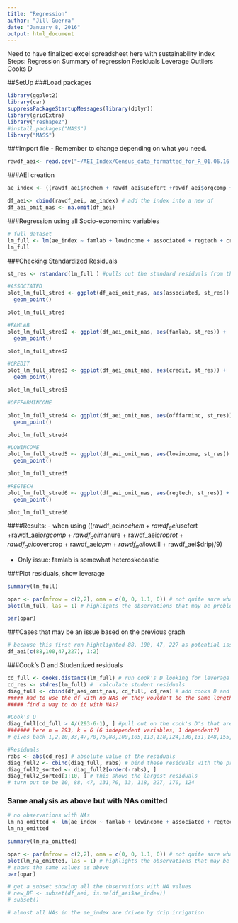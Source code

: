 ```yaml
---
title: "Regression"
author: "Jill Guerra"
date: "January 8, 2016"
output: html_document
---
```

Need to have finalized excel spreadsheet here with sustainability index 
Steps: 
Regression 
Summary of regression 
Residuals
Leverage
Outliers 
Cooks D 

##SetUp
###Load packages 
```r
library(ggplot2)
library(car) 
suppressPackageStartupMessages(library(dplyr))
library(gridExtra)
library("reshape2")
#install.packages("MASS")
library("MASS")
```

###Import file - Remember to change depending on what you need. 
```r
rawdf_aei<- read.csv("~/AEI_Index/Census_data_formatted_for_R_01.06.16.csv", quote = '"', sep = ",", na.strings = c(".",""), strip.white = TRUE) # load full dataset
```

###AEI creation
```r
ae_index <- ((rawdf_aei$nochem + rawdf_aei$usefert +rawdf_aei$orgcomp + rawdf_aei$manure + rawdf_aei$croprot + rawdf_aei$covercrop + rawdf_aei$apm + rawdf_aei$lowtill + rawdf_aei$drip)/9) # create index! 

df_aei<- cbind(rawdf_aei, ae_index) # add the index into a new df 
df_aei_omit_nas <- na.omit(df_aei)

```

###Regression using all Socio-econominc variables
```r
# full dataset 
lm_full <- lm(ae_index ~ famlab + lowincome + associated + regtech + credit + offfarminc, df_aei)
lm_full

```

###Checking Standardized Residuals
```r
 

st_res <- rstandard(lm_full ) #pulls out the standard residuals from the regression

#ASSOCIATED
plot_lm_full_stred <- ggplot(df_aei_omit_nas, aes(associated, st_res)) +
  geom_point()

plot_lm_full_stred

#FAMLAB 
plot_lm_full_stred2 <- ggplot(df_aei_omit_nas, aes(famlab, st_res)) +
  geom_point()

plot_lm_full_stred2

#CREDIT
plot_lm_full_stred3 <- ggplot(df_aei_omit_nas, aes(credit, st_res)) +
  geom_point()

plot_lm_full_stred3

#OFFFARMINCOME

plot_lm_full_stred4 <- ggplot(df_aei_omit_nas, aes(offfarminc, st_res)) +
  geom_point()

plot_lm_full_stred4

#LOWINCOME
plot_lm_full_stred5 <- ggplot(df_aei_omit_nas, aes(lowincome, st_res)) +
  geom_point()

plot_lm_full_stred5

#REGTECH
plot_lm_full_stred6 <- ggplot(df_aei_omit_nas, aes(regtech, st_res)) +
  geom_point()

plot_lm_full_stred6

```

####Results:
- when using ((rawdf_aei$nochem + rawdf_aei$usefert +rawdf_aei$orgcomp + rawdf_aei$manure + rawdf_aei$croprot + rawdf_aei$covercrop + rawdf_aei$apm + rawdf_aei$lowtill + rawdf_aei$drip)/9)

- Only issue: famlab is somewhat heteroskedastic

###Plot residuals, show leverage 
```r
summary(lm_full)

opar <- par(mfrow = c(2,2), oma = c(0, 0, 1.1, 0)) # not quite sure what this does but got it from ats.ucla website shown below 
plot(lm_full, las = 1) # highlights the observations that may be problematic 

par(opar)
```
###Cases that may be an issue based on the previous graph 
```r
# because this first run hightlighted 88, 100, 47, 227 as potential issues, the next line picks them out. 
df_aei[c(88,100,47,227), 1:2]

```

###Cook's D and Studentized residuals
```r
cd_full <- cooks.distance(lm_full) # run cook's D looking for leverage and residual
cd_res <- stdres(lm_full) #  calculate student residuals
diag_full <- cbind(df_aei_omit_nas, cd_full, cd_res) # add cooks D and student residuals to the dataframe
##### had to use the df with no NAs or they wouldn't be the same length 
##### find a way to do it with NAs? 

#Cook's D 
diag_full[cd_full > 4/(293-6-1), ] #pull out on the cook's D's that are great than 
####### here n = 293, k = 6 (6 independent variables, 1 dependent?) 
# gives back 1,2,10,33,47,70,76,88,100,105,113,118,124,130,131,148,155,170,179,209,212,227,248

#Residuals  
rabs <- abs(cd_res) # absolute value of the residuals
diag_full2 <- cbind(diag_full, rabs) # bind these residuals with the previous df
diag_full2_sorted <- diag_full2[order(-rabs), ]
diag_full2_sorted[1:10, ] # this shows the largest residuals 
# turn out to be 10, 88, 47, 131,70, 33, 118, 227, 170, 124 

```


### Same analysis as above but with NAs omitted 
```r
# no observations with NAs
lm_na_omitted <- lm(ae_index ~ famlab + lowincome + associated + regtech + credit + offfarminc, df_aei_omit_nas) # testing if NAs are omitted. 
lm_na_omitted 

summary(lm_na_omitted)

opar <- par(mfrow = c(2,2), oma = c(0, 0, 1.1, 0)) # not quite sure what this does but got it from ats.ucla website shown below 
plot(lm_na_omitted, las = 1) # highlights the observations that may be problematic 
# shows the same values as above 
par(opar)
```

```r
# get a subset showing all the observations with NA values 
# new_DF <- subset(df_aei, is.na(df_aei$ae_index))
# subset()

# almost all NAs in the ae_index are driven by drip irrigation 
```

